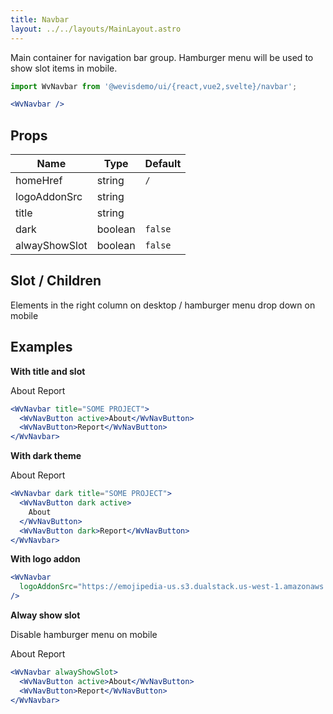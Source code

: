 ```yaml
---
title: Navbar
layout: ../../layouts/MainLayout.astro
---
```



Main container for navigation bar group. Hamburger menu will be used to show slot items in mobile.

<WvNavbar />

```jsx
import WvNavbar from '@wevisdemo/ui/{react,vue2,svelte}/navbar';

<WvNavbar />
```

## Props

| Name          | Type    | Default |
| ------------- | ------- | ------- |
| homeHref      | string  | `/`     |
| logoAddonSrc  | string  |         |
| title         | string  |         |
| dark          | boolean | `false` |
| alwayShowSlot | boolean | `false` |

## Slot / Children

Elements in the right column on desktop / hamburger menu drop down on mobile

## Examples

**With title and slot**

<WvNavbar title="SOME PROJECT">
  <WvNavButton active>About</WvNavButton>
  <WvNavButton>Report</WvNavButton>
</WvNavbar>

```jsx
<WvNavbar title="SOME PROJECT">
  <WvNavButton active>About</WvNavButton>
  <WvNavButton>Report</WvNavButton>
</WvNavbar>
```

**With dark theme**

<WvNavbar dark title="SOME PROJECT">
  <WvNavButton dark active>About</WvNavButton>
  <WvNavButton dark>Report</WvNavButton>
</WvNavbar>

```jsx
<WvNavbar dark title="SOME PROJECT">
  <WvNavButton dark active>
    About
  </WvNavButton>
  <WvNavButton dark>Report</WvNavButton>
</WvNavbar>
```

**With logo addon**

<WvNavbar logoAddonSrc="https://emojipedia-us.s3.dualstack.us-west-1.amazonaws.com/thumbs/120/apple/285/sparkles_2728.png" />

```jsx
<WvNavbar
  logoAddonSrc="https://emojipedia-us.s3.dualstack.us-west-1.amazonaws.com/thumbs/120/apple/285/sparkles_2728.png"
/>
```

**Alway show slot**

Disable hamburger menu on mobile

<WvNavbar alwayShowSlot>
  <WvNavButton active>About</WvNavButton>
  <WvNavButton>Report</WvNavButton>
</WvNavbar>

```jsx
<WvNavbar alwayShowSlot>
  <WvNavButton active>About</WvNavButton>
  <WvNavButton>Report</WvNavButton>
</WvNavbar>
```

